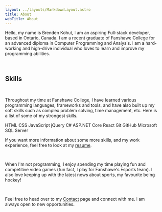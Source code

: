 ```yaml
---
layout: ../layouts/MarkdownLayout.astro
title: About
webTitle: About
---
```



Hello, my name is Brenden Kohut, I am an aspiring Full-stack developer, based in
Ontario, Canada. I am a recent graduate of Fanshawe College for
an advanced diploma in Computer Programming and Analysis. I am a hard-working and
high-drive individual who loves to learn and improve my programming abilities.

<br />

<h2 class="text-3xl font-semibold">Skills</h2>

<br />

Throughout my time at Fanshawe College, I have learned various programming languages,
frameworks and tools, and have also built up my soft skills such as complex
problem solving, time management, etc. Here is a list of some of my strongest skills.

<div class="flex flex-wrap gap-4 max-w-3xl my-8 justify-center">
    <SkillTag>HTML</SkillTag>
    <SkillTag>CSS</SkillTag>
    <SkillTag>JavaScript</SkillTag>
    <SkillTag>jQuery</SkillTag>
    <SkillTag>C#</SkillTag>
    <SkillTag>ASP.NET Core</SkillTag>
    <SkillTag>React</SkillTag>
    <SkillTag>Git</SkillTag>
    <SkillTag>GitHub</SkillTag>
    <SkillTag>Microsoft SQL Server</SkillTag>
</div>

If you want more information about some more skills, and my work experience, feel free
to look at my <span class="underline" target="_blank">[resume](/pdfs/brenden-kohut-resume.pdf)</span>.

<br />

When I'm not programming, I enjoy spending my time playing fun and competitive video
games (fun fact, I play for Fanshawe's Esports team). I also love keeping up with the
latest news about sports, my favourite being hockey!

<br />

Feel free to head over to my <span class="underline">[Contact](/contact)</span> page and connect with me. I am always
open to new opportunities.
